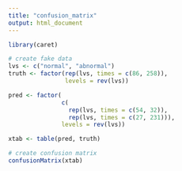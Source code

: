 ---
title: "confusion_matrix"
output: html_document
---

```{r}
library(caret)
```

```{r}
# create fake data
lvs <- c("normal", "abnormal")
truth <- factor(rep(lvs, times = c(86, 258)),
                levels = rev(lvs))

pred <- factor(
               c(
                 rep(lvs, times = c(54, 32)),
                 rep(lvs, times = c(27, 231))),               
               levels = rev(lvs))

xtab <- table(pred, truth)
```

```{r}
# create confusion matrix
confusionMatrix(xtab)
```

